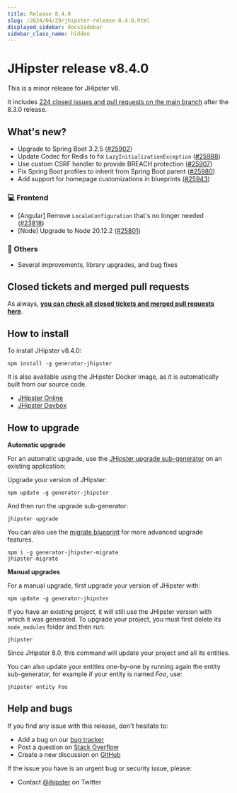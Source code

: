 ```yaml
---
title: Release 8.4.0
slug: /2024/04/29/jhipster-release-8.4.0.html
displayed_sidebar: docsSidebar
sidebar_class_name: hidden
---
```


# JHipster release v8.4.0

This is a minor release for JHipster v8.

It includes [224 closed issues and pull requests on the main branch](https://github.com/jhipster/generator-jhipster/issues?q=is:closed+milestone:8.4.0) after the 8.3.0 release.

## What's new?

- Upgrade to Spring Boot 3.2.5 ([#25902](https://github.com/jhipster/generator-jhipster/pull/25902))
- Update Codec for Redis to fix `LazyInitializationException` ([#25988](https://github.com/jhipster/generator-jhipster/pull/25988))
- Use custom CSRF handler to provide BREACH protection ([#25907](https://github.com/jhipster/generator-jhipster/pull/25907))
- Fix Spring Boot profiles to inherit from Spring Boot parent ([#25980](https://github.com/jhipster/generator-jhipster/pull/25980))
- Add support for homepage customizations in blueprints ([#25943](https://github.com/jhipster/generator-jhipster/pull/25943))

### :computer: Frontend

- [Angular] Remove `LocaleConfiguration` that's no longer needed ([#23818](https://github.com/jhipster/generator-jhipster/pull/23818))
- [Node] Upgrade to Node 20.12.2 ([#25801](https://github.com/jhipster/generator-jhipster/pull/25801))

### :scroll: Others

- Several improvements, library upgrades, and bug fixes

## Closed tickets and merged pull requests

As always, **[you can check all closed tickets and merged pull requests here](https://github.com/jhipster/generator-jhipster/issues?q=is:closed+milestone:8.4.0)**.

## How to install

To install JHipster v8.4.0:

```
npm install -g generator-jhipster
```

It is also available using the JHipster Docker image, as it is automatically built from our source code.

- [JHipster Online](https://start.jhipster.tech)
- [JHipster Devbox](https://github.com/jhipster/jhipster-devbox)

## How to upgrade

**Automatic upgrade**

For an automatic upgrade, use the [JHipster upgrade sub-generator](/upgrading-an-application/) on an existing application:

Upgrade your version of JHipster:

```
npm update -g generator-jhipster
```

And then run the upgrade sub-generator:

```
jhipster upgrade
```

You can also use the [migrate blueprint](https://github.com/jhipster/generator-jhipster-migrate) for more advanced upgrade features.

```
npm i -g generator-jhipster-migrate
jhipster-migrate
```

**Manual upgrades**

For a manual upgrade, first upgrade your version of JHipster with:

```
npm update -g generator-jhipster
```

If you have an existing project, it will still use the JHipster version with which it was generated.
To upgrade your project, you must first delete its `node_modules` folder and then run:

```
jhipster
```

Since JHipster 8.0, this command will update your project and all its entities.

You can also update your entities one-by-one by running again the entity sub-generator, for example if your entity is named _Foo_, use:

```
jhipster entity Foo
```

## Help and bugs

If you find any issue with this release, don't hesitate to:

- Add a bug on our [bug tracker](https://github.com/jhipster/generator-jhipster/issues?state=open)
- Post a question on [Stack Overflow](http://stackoverflow.com/tags/jhipster/info)
- Create a new discussion on [GitHub](https://github.com/jhipster/generator-jhipster/discussions)

If the issue you have is an urgent bug or security issue, please:

- Contact [@jhipster](https://twitter.com/jhipster) on Twitter
